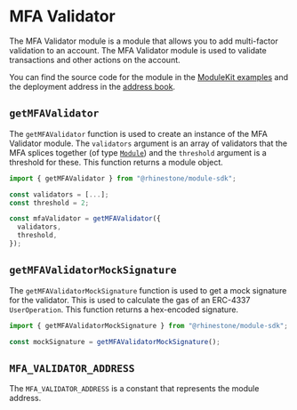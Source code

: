 # MFA Validator

The MFA Validator module is a module that allows you to add multi-factor validation to an account. The MFA Validator module is used to validate transactions and other actions on the account.

You can find the source code for the module in the [ModuleKit examples](https://github.com/rhinestonewtf/modulekit/tree/main/examples/src/MultiFactor) and the deployment address in the [address book](../../overview/address-book.mdx).

## `getMFAValidator`

The `getMFAValidator` function is used to create an instance of the MFA Validator module. The `validators` argument is an array of validators that the MFA splices together (of type [`Module`](../build/accounts#module-type)) and the `threshold` argument is a threshold for these. This function returns a module object.

```typescript
import { getMFAValidator } from "@rhinestone/module-sdk";

const validators = [...];
const threshold = 2;

const mfaValidator = getMFAValidator({
  validators,
  threshold,
});
```

## `getMFAValidatorMockSignature`

The `getMFAValidatorMockSignature` function is used to get a mock signature for the validator. This is used to calculate the gas of an ERC-4337 `UserOperation`. This function returns a hex-encoded signature.

```typescript
import { getMFAValidatorMockSignature } from "@rhinestone/module-sdk";

const mockSignature = getMFAValidatorMockSignature();
```

## `MFA_VALIDATOR_ADDRESS`

The `MFA_VALIDATOR_ADDRESS` is a constant that represents the module address.
